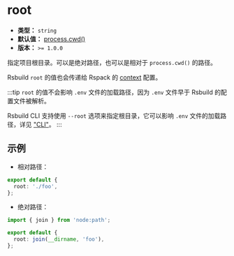 # root

- **类型：** `string`
- **默认值：** [process.cwd()](https://nodejs.org/api/process.html#processcwd)
- **版本：** `>= 1.0.0`

指定项目根目录。可以是绝对路径，也可以是相对于 `process.cwd()` 的路径。

Rsbuild `root` 的值也会传递给 Rspack 的 [context](https://rspack.dev/config/context) 配置。

:::tip
`root` 的值不会影响 `.env` 文件的加载路径，因为 `.env` 文件早于 Rsbuild 的配置文件被解析。

Rsbuild CLI 支持使用 `--root` 选项来指定根目录，它可以影响 `.env` 文件的加载路径，详见 ["CLI"](/guide/basic/cli)。
:::

## 示例

- 相对路径：

```ts title="rsbuild.config.ts"
export default {
  root: './foo',
};
```

- 绝对路径：

```ts title="rsbuild.config.ts"
import { join } from 'node:path';

export default {
  root: join(__dirname, 'foo'),
};
```
